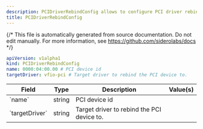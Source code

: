 ```yaml
---
description: PCIDriverRebindConfig allows to configure PCI driver rebinds.
title: PCIDriverRebindConfig
---
```


{/*
This file is automatically generated from source documentation.
Do not edit manually. For more information, see https://github.com/siderolabs/docs
*/}










```yaml
apiVersion: v1alpha1
kind: PCIDriverRebindConfig
name: 0000:04:00.00 # PCI device id
targetDriver: vfio-pci # Target driver to rebind the PCI device to.
```


<table>
  <thead>
    <tr>
      <th>Field</th>
      <th>Type</th>
      <th>Description</th>
      <th>Value(s)</th>
    </tr>
  </thead>
  <tbody>
    <tr>
      <td>`name`</td>
      <td>string</td>
      <td>PCI device id</td>
      <td></td>
    </tr>
    <tr>
      <td>`targetDriver`</td>
      <td>string</td>
      <td>Target driver to rebind the PCI device to.</td>
      <td></td>
    </tr>
  </tbody>
</table>





